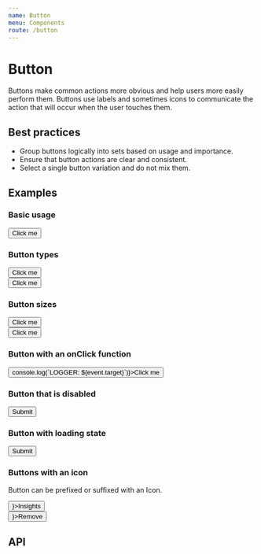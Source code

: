 ```yaml
---
name: Button
menu: Components
route: /button
---
```



# Button

Buttons make common actions more obvious and help users more easily perform them. Buttons use labels and sometimes icons to communicate the action that will occur when the user touches them.

## Best practices

- Group buttons logically into sets based on usage and importance.
- Ensure that button actions are clear and consistent.
- Select a single button variation and do not mix them.

## Examples

### Basic usage

<Playground>
  <Button>Click me</Button>
</Playground>

### Button types

<Playground>
  <Button type="primary">Click me</Button>
  <br/>
  <Button type="secondary">Click me</Button>
</Playground>

### Button sizes

<Playground>
  <Button size="normal">Click me</Button>
  <br/>
  <Button size="small">Click me</Button>
</Playground>

### Button with an onClick function

<Playground>
  <Button onClick={(event) => console.log(`LOGGER: ${event.target}`)}>Click me</Button>
</Playground>

### Button that is disabled

<Playground>
  <Button isDisabled>Submit</Button>
</Playground>

### Button with loading state

<Playground>
  <Button isLoading>Submit</Button>
</Playground>

### Buttons with an icon

Button can be prefixed or suffixed with an Icon.

<Playground>
  <Button suffixIcon={<Activity />}>Insights</Button>
  <br/>
  <Button prefixIcon={<Trash2 />}>Remove</Button>
</Playground>

## API

<Props of={Button} />
